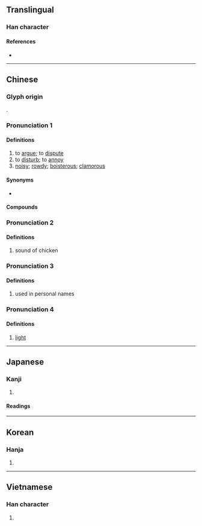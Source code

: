 {{character info/new}}
==Translingual==

===Han character===
{{Han char|rn=30|rad=口|as=04|sn=7|four=69020|canj=RFH|ids=⿰口少}}

====References====
* {{Han ref|kx=0179.080|dkj=03368|dj=0397.020|hdz=10588.080|uh=5435|ud=21557|bh=A76E|bd=42862}}

----

==Chinese==
{{zh-forms}}

===Glyph origin===
{{Han etym}}
{{Han compound|口|少|ls=psc|c1=s|c2=p}}.

===Pronunciation 1===
{{zh-pron
|m=chǎo,chāo
|m_note=chāo - only used in {{zh-l|*吵吵}} (Mainland standard)
|m-s=
|c=caau2
|c-t=
|g=
|h=pfs=chhàu
|j=
|md=
|mn=chhá/chháu
|mn_note=chhá - vernacular; chháu - literary
|mn-t=
|w=2tshau
|x=
|mc=2
|oc=1
|cat=v,a
}}

====Definitions====
{{zh-hanzi}}

# to [[argue]]; to [[dispute]]
# to [[disturb]]; to [[annoy]]
# [[noisy]]; [[rowdy]]; [[boisterous]]; [[clamorous]]

====Synonyms====
* {{sense|noisy}} {{qualifier|Cantonese}} {{zh-l|*嘈}}

====Compounds====
{{zh-der|吵吵鬧鬧|吵喜|吵嘈|吵嘴|吵嚷|吵房|吵架|吵窩子|吵雜|吵鬧|嘈吵|大吵一頓|大吵大鬧|對吵|廝吵|打吵|打吵子|煩吵|爭吵|蛤蟆吵坑|雞吵鵝鬥|吵吵}}

===Pronunciation 2===
{{zh-pron
|m=miǎo
|mc=1
|oc=2
|cat=n
}}

====Definitions====
{{zh-hanzi}}

# sound of chicken
===Pronunciation 3===
{{zh-pron
|m=chāo
|cat=pn
}}

====Definitions====
{{zh-hanzi}}

# used in personal names
===Pronunciation 4===
{{zh-pron
|m=chào
|cat=a
}}

====Definitions====
{{zh-hanzi}}

# [[light]]
{{zh-cat|Elementary}}

----

==Japanese==

===Kanji===
{{ja-kanji|grade=|rs=口04}}

# {{rfdef|ja|sort=口04}}

====Readings====
{{ja-readings
|goon=みょう, しょう
|kanon=びょう, そう
|kun=さえず-る, こえ-<こゑ-}}

----

==Korean==

===Hanja===
{{ko-hanja|hangeul=[[묘]], [[초]]|rv=myo, cho|mr=myo, ch'o}}

# {{rfdef|ko|sort=口04}}

----

==Vietnamese==

===Han character===
{{vi-hantu|[[sảo]], [[thểu]], [[sao]]|rs=口04}}

# {{rfdef|vi|sort=口04}}